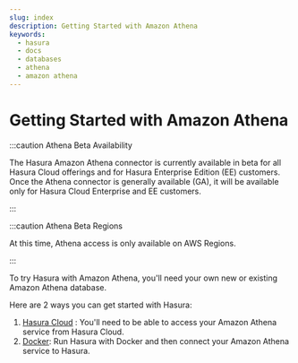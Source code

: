 ```yaml
---
slug: index
description: Getting Started with Amazon Athena
keywords:
  - hasura
  - docs
  - databases
  - athena
  - amazon athena
---
```


# Getting Started with Amazon Athena

:::caution Athena Beta Availability

The Hasura Amazon Athena connector is currently available in beta for all Hasura Cloud offerings and for Hasura
Enterprise Edition (EE) customers. Once the Athena connector is generally available (GA), it will be available only for
Hasura Cloud Enterprise and EE customers.

:::

:::caution Athena Beta Regions

At this time, Athena access is only available on AWS Regions.

:::

To try Hasura with Amazon Athena, you'll need your own new or existing Amazon Athena database.

Here are 2 ways you can get started with Hasura:

1.  [Hasura Cloud](/databases/athena/getting-started/cloud.mdx) : You'll need to be able to access your Amazon Athena
    service from Hasura Cloud.
2.  [Docker](/databases/athena/getting-started/docker.mdx): Run Hasura with Docker and then connect your Amazon Athena
    service to Hasura.
